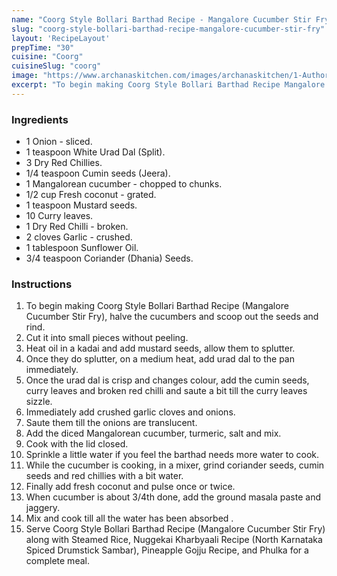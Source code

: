 ---
name: "Coorg Style Bollari Barthad Recipe - Mangalore Cucumber Stir Fry"
slug: "coorg-style-bollari-barthad-recipe-mangalore-cucumber-stir-fry"
layout: 'RecipeLayout'
prepTime: "30"
cuisine: "Coorg"
cuisineSlug: "coorg"
image: "https://www.archanaskitchen.com/images/archanaskitchen/1-Author/Smitha-Kalluraya/Coorg__Bollari_Barthad_Mangalore_Cucumber_Stir_Fry_.jpg"
excerpt: "To begin making Coorg Style Bollari Barthad Recipe Mangalore Cucumber Stir Fry, halve the cucumbers and scoop out the seeds and rind"
---

### Ingredients

- 1 Onion - sliced.
- 1 teaspoon White Urad Dal (Split).
- 3 Dry Red Chillies.
- 1/4 teaspoon Cumin seeds (Jeera).
- 1 Mangalorean cucumber - chopped to chunks.
- 1/2 cup Fresh coconut - grated.
- 1 teaspoon Mustard seeds.
- 10 Curry leaves.
- 1 Dry Red Chilli - broken.
- 2 cloves Garlic - crushed.
- 1 tablespoon Sunflower Oil.
- 3/4 teaspoon Coriander (Dhania) Seeds.

### Instructions

1. To begin making Coorg Style Bollari Barthad Recipe (Mangalore Cucumber Stir Fry), halve the cucumbers and scoop out the seeds and rind.
1. Cut it into small pieces without peeling.
1. Heat oil in a kadai and add mustard seeds, allow them to splutter.
1. Once they do splutter, on a medium heat, add urad dal to the pan immediately.
1. Once the urad dal is crisp and changes colour, add the cumin seeds, curry leaves and broken red chilli and saute a bit till the curry leaves sizzle.
1. Immediately add crushed garlic cloves and onions.
1. Saute them till the onions are translucent.
1. Add the diced Mangalorean cucumber, turmeric, salt and mix.
1. Cook with the lid closed.
1. Sprinkle a little water if you feel the barthad needs more water to cook.
1. While the cucumber is cooking, in a mixer, grind coriander seeds, cumin seeds and red chillies with a bit water.
1. Finally add fresh coconut and pulse once or twice.
1. When cucumber is about 3/4th done, add the ground masala paste and jaggery.
1. Mix and cook till all the water has been absorbed .
1. Serve Coorg Style Bollari Barthad Recipe (Mangalore Cucumber Stir Fry) along with Steamed Rice, Nuggekai Kharbyaali Recipe (North Karnataka Spiced Drumstick Sambar), Pineapple Gojju Recipe, and Phulka for a complete meal.
